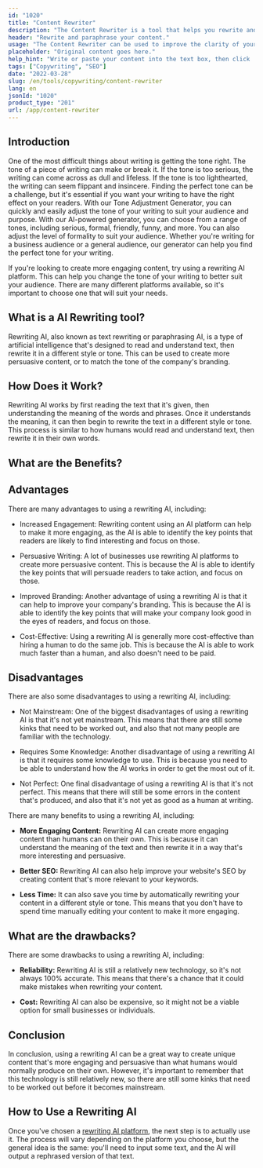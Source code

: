 ```yaml
---
id: "1020"
title: "Content Rewriter"
description: "The Content Rewriter is a tool that helps you rewrite and paraphrase your content. It is often used to improve the clarity of your writing, or to make your writing more unique. The Content Rewriter can also help you improve your SEO by rewriting your content to include your target keywords."
header: "Rewrite and paraphrase your content."
usage: "The Content Rewriter can be used to improve the clarity of your writing, or to make your writing more unique. It can also help you improve your SEO by rewriting your content to include your target keywords."
placeholder: "Original content goes here."
help_hint: "Write or paste your content into the text box, then click 'Rewrite.'"
tags: ["Copywriting", "SEO"]
date: "2022-03-28"
slug: /en/tools/copywriting/content-rewriter
lang: en
jsonId: "1020"
product_type: "201"
url: /app/content-rewriter
---
```


## Introduction

One of the most difficult things about writing is getting the tone right. The tone of a piece of writing can make or break it. If the tone is too serious, the writing can come across as dull and lifeless. If the tone is too lighthearted, the writing can seem flippant and insincere. Finding the perfect tone can be a challenge, but it's essential if you want your writing to have the right effect on your readers. With our Tone Adjustment Generator, you can quickly and easily adjust the tone of your writing to suit your audience and purpose. With our AI-powered generator, you can choose from a range of tones, including serious, formal, friendly, funny, and more. You can also adjust the level of formality to suit your audience. Whether you're writing for a business audience or a general audience, our generator can help you find the perfect tone for your writing.

If you're looking to create more engaging content, try using a rewriting AI platform. This can help you change the tone of your writing to better suit your audience. There are many different platforms available, so it's important to choose one that will suit your needs.

## What is a AI Rewriting tool?

Rewriting AI, also known as text rewriting or paraphrasing AI, is a type of artificial intelligence that's designed to read and understand text, then rewrite it in a different style or tone. This can be used to create more persuasive content, or to match the tone of the company's branding.

## How Does it Work?

Rewriting AI works by first reading the text that it's given, then understanding the meaning of the words and phrases. Once it understands the meaning, it can then begin to rewrite the text in a different style or tone. This process is similar to how humans would read and understand text, then rewrite it in their own words.

## What are the Benefits?

## Advantages

There are many advantages to using a rewriting AI, including:

- Increased Engagement: Rewriting content using an AI platform can help to make it more engaging, as the AI is able to identify the key points that readers are likely to find interesting and focus on those.

- Persuasive Writing: A lot of businesses use rewriting AI platforms to create more persuasive content. This is because the AI is able to identify the key points that will persuade readers to take action, and focus on those.

- Improved Branding: Another advantage of using a rewriting AI is that it can help to improve your company's branding. This is because the AI is able to identify the key points that will make your company look good in the eyes of readers, and focus on those.

- Cost-Effective: Using a rewriting AI is generally more cost-effective than hiring a human to do the same job. This is because the AI is able to work much faster than a human, and also doesn't need to be paid.

## Disadvantages

There are also some disadvantages to using a rewriting AI, including:

- Not Mainstream: One of the biggest disadvantages of using a rewriting AI is that it's not yet mainstream. This means that there are still some kinks that need to be worked out, and also that not many people are familiar with the technology.

- Requires Some Knowledge: Another disadvantage of using a rewriting AI is that it requires some knowledge to use. This is because you need to be able to understand how the AI works in order to get the most out of it.

- Not Perfect: One final disadvantage of using a rewriting AI is that it's not perfect. This means that there will still be some errors in the content that's produced, and also that it's not yet as good as a human at writing.

There are many benefits to using a rewriting AI, including:

- **More Engaging Content:** Rewriting AI can create more engaging content than humans can on their own. This is because it can understand the meaning of the text and then rewrite it in a way that's more interesting and persuasive.

- **Better SEO:** Rewriting AI can also help improve your website's SEO by creating content that's more relevant to your keywords.

- **Less Time:** It can also save you time by automatically rewriting your content in a different style or tone. This means that you don't have to spend time manually editing your content to make it more engaging.

## What are the drawbacks?

There are some drawbacks to using a rewriting AI, including:

- **Reliability:** Rewriting AI is still a relatively new technology, so it's not always 100% accurate. This means that there's a chance that it could make mistakes when rewriting your content.

- **Cost:** Rewriting AI can also be expensive, so it might not be a viable option for small businesses or individuals.

## Conclusion

In conclusion, using a rewriting AI can be a great way to create unique content that's more engaging and persuasive than what humans would normally produce on their own. However, it's important to remember that this technology is still relatively new, so there are still some kinks that need to be worked out before it becomes mainstream.

## How to Use a Rewriting AI

Once you've chosen a [rewriting AI platform]('/app/adjust-tone-rewriting'), the next step is to actually use it. The process will vary depending on the platform you choose, but the general idea is the same: you'll need to input some text, and the AI will output a rephrased version of that text.
